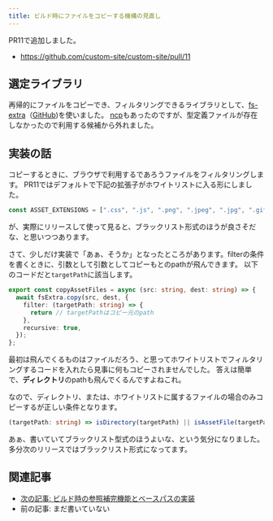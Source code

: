 ```yaml
---
title: ビルド時にファイルをコピーする機構の見直し
---
```


PR11で追加しました。

* https://github.com/custom-site/custom-site/pull/11

## 選定ライブラリ

再帰的にファイルをコピーでき、フィルタリングできるライブラリとして、[fs-extra](https://www.npmjs.com/package/fs-extra)（[GitHub](https://github.com/jprichardson/node-fs-extra))を使いました。
[ncp](https://www.npmjs.com/package/ncp)もあったのですが、型定義ファイルが存在しなかったので利用する候補から外れました。

## 実装の話

コピーするときに、ブラウザで利用するであろうファイルをフィルタリングします。
PR11ではデフォルトで下記の拡張子がホワイトリストに入る形にしました。

```ts
const ASSET_EXTENSIONS = [".css", ".js", ".png", ".jpeg", ".jpg", ".gif"];
```

が、実際にリリースして使って見ると、ブラックリスト形式のほうが良さそだな、と思いつつあります。

さて、少しだけ実装で「あぁ、そうか」となったところがあります。filterの条件を書くときに、引数として引数としてコピーもとのpathが飛んできます。
以下のコードだと`targetPath`に該当します。

```ts
export const copyAssetFiles = async (src: string, dest: string) => {
  await fsExtra.copy(src, dest, {
    filter: (targetPath: string) => {
      return // targetPathはコピー元のpath
    },
    recursive: true,
  });
};
```

最初は飛んでくるものはファイルだろう、と思ってホワイトリストでフィルタリングするコードを入れたら見事に何もコピーされませんでした。
答えは簡単で、**ディレクトリ**のpathも飛んでくるんですよねこれ。

なので、ディレクトリ、または、ホワイトリストに属するファイルの場合のみコピーするが正しい条件となります。

```ts
(targetPath: string) => isDirectory(targetPath) || isAssetFile(targetPath)
```

あぁ、書いていてブラックリスト型式のほうよいな、という気分になりました。多分次のリリースではブラックリスト形式になってます。

## 関連記事

* [次の記事: ビルド時の参照補完機能とベースパスの実装](./auto-link)
* 前の記事: まだ書いていない
